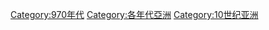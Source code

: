 {{DecadeCategoryNav|decade=970|topic=亞洲}}

[[Category:970年代|Category:970年代]]
[[Category:各年代亞洲|Category:各年代亞洲]]
[[Category:10世纪亚洲|Category:10世纪亚洲]]
